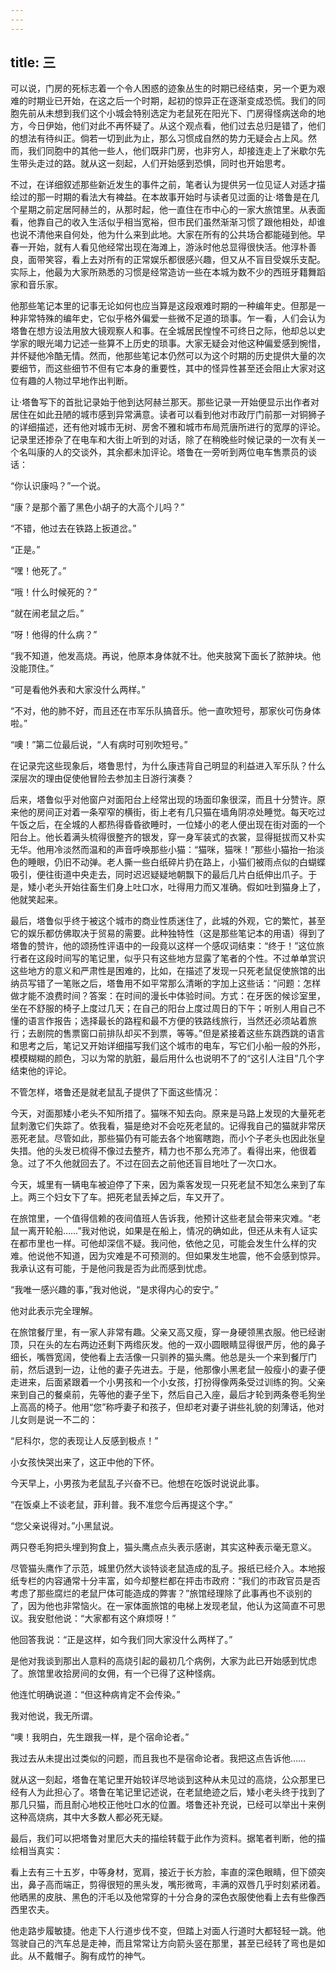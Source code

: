 ```yaml
---
---
---
```

title: 三
---



可以说，门房的死标志着一个令人困惑的迹象丛生的时期已经结束，另一个更为艰难的时期业已开始，在这之后一个时期，起初的惊异正在逐渐变成恐慌。我们的同胞先前从未想到我们这个小城会特别选定为老鼠死在阳光下、门房得怪病送命的地方，今日伊始，他们对此不再怀疑了。从这个观点看，他们过去总归是错了，他们的想法有待纠正。倘若一切到此为止，那么习惯成自然的势力无疑会占上风。然而，我们同胞中的其他一些人，他们既非门房，也非穷人，却接连走上了米歇尔先生带头走过的路。就从这一刻起，人们开始感到恐惧，同时也开始思考。

不过，在详细叙述那些新近发生的事件之前，笔者认为提供另一位见证人对适才描绘过的那一时期的看法大有裨益。在本故事开始时与读者见过面的让·塔鲁是在几个星期之前定居阿赫兰的，从那时起，他一直住在市中心的一家大旅馆里。从表面看，他靠自己的收入生活似乎相当宽裕，但市民们虽然渐渐习惯了跟他相处，却谁也说不清他来自何处，他为什么来到此地。大家在所有的公共场合都能碰到他。早春一开始，就有人看见他经常出现在海滩上，游泳时他总显得很快活。他淳朴善良，面带笑容，看上去对所有的正常娱乐都很感兴趣，但又从不盲目受娱乐支配。实际上，他最为大家所熟悉的习惯是经常造访一些在本城为数不少的西班牙籍舞蹈家和音乐家。

他那些笔记本里的记事无论如何也应当算是这段艰难时期的一种编年史。但那是一种非常特殊的编年史，它似乎格外偏爱一些微不足道的琐事。乍一看，人们会认为塔鲁在想方设法用放大镜观察人和事。在全城居民惶惶不可终日之际，他却总以史学家的眼光竭力记述一些算不上历史的琐事。大家无疑会对他这种偏爱感到惋惜，并怀疑他冷酷无情。然而，他那些笔记本仍然可以为这个时期的历史提供大量的次要细节，而这些细节不但有它本身的重要性，其中的怪异性甚至还会阻止大家对这位有趣的人物过早地作出判断。

让·塔鲁写下的首批记录始于他到达阿赫兰那天。那些记录一开始便显示出作者对居住在如此丑陋的城市感到异常满意。读者可以看到他对市政厅门前那一对铜狮子的详细描述，还有他对城市无树、房舍不雅和城市布局荒唐所进行的宽厚的评论。记录里还掺杂了在电车和大街上听到的对话，除了在稍晚些时候记录的一次有关一个名叫康的人的交谈外，其余都未加评论。塔鲁在一旁听到两位电车售票员的谈话：

“你认识康吗？”一个说。

“康？是那个蓄了黑色小胡子的大高个儿吗？”

“不错，他过去在铁路上扳道岔。”

“正是。”

“嘿！他死了。”

“哦！什么时候死的？”

“就在闹老鼠之后。”

“呀！他得的什么病？”

“我不知道，他发高烧。再说，他原本身体就不壮。他夹肢窝下面长了脓肿块。他没能顶住。”

“可是看他外表和大家没什么两样。”

“不对，他的肺不好，而且还在市军乐队搞音乐。他一直吹短号，那家伙可伤身体啦。”

“噢！”第二位最后说，“人有病时可别吹短号。”

在记录完这些现象后，塔鲁思忖，为什么康违背自己明显的利益进入军乐队？什么深层次的理由促使他冒险去参加主日游行演奏？

后来，塔鲁似乎对他窗户对面阳台上经常出现的场面印象很深，而且十分赞许。原来他的房间正对着一条窄窄的横街，街上老有几只猫在墙角阴凉处睡觉。每天吃过午饭之后，在全城的人都热得昏昏欲睡时，一位矮小的老人便出现在街对面的一个阳台上。他长着满头梳得很整齐的银发，穿一身军装式的衣裳，显得挺拔而又朴实无华。他用冷淡然而温和的声音呼唤那些小猫：“猫咪，猫咪！”那些小猫抬一抬淡色的睡眼，仍旧不动弹。老人撕一些白纸碎片扔在路上，小猫们被雨点似的白蝴蝶吸引，便往街道中央走去，同时迟迟疑疑地朝飘下的最后几片白纸伸出爪子。于是，矮小老头开始往畜生们身上吐口水，吐得用力而又准确。假如吐到猫身上了，他就笑起来。

最后，塔鲁似乎终于被这个城市的商业性质迷住了，此城的外观，它的繁忙，甚至它的娱乐都仿佛取决于贸易的需要。此种独特性（这是那些笔记本的用语）得到了塔鲁的赞许，他的颂扬性评语中的一段竟以这样一个感叹词结束：“终于！”这位旅行者在这段时间写的笔记里，似乎只有这些地方显露了笔者的个性。不过单单赏识这些地方的意义和严肃性是困难的，比如，在描述了发现一只死老鼠促使旅馆的出纳员写错了一笔账之后，塔鲁用不如平常那么清晰的字加上这些话：“问题：怎样做才能不浪费时间？答案：在时间的漫长中体验时间。方式：在牙医的候诊室里，坐在不舒服的椅子上度过几天；在自己的阳台上度过周日的下午；听别人用自己不懂的语言作报告；选择最长的路程和最不方便的铁路线旅行，当然还必须站着旅行；去剧院的售票窗口前排队却买不到票，等等。”但是紧接着这些东跳西跳的语言和思考之后，笔记又开始详细描写我们这个城市的电车，写它们小船一般的外形，模模糊糊的颜色，习以为常的肮脏，最后用什么也说明不了的“这引人注目”几个字结束他的评论。

不管怎样，塔鲁还是就老鼠乱子提供了下面这些情况：

今天，对面那矮小老头不知所措了。猫咪不知去向。原来是马路上发现的大量死老鼠刺激它们失踪了。依我看，猫是绝对不会吃死老鼠的。记得我自己的猫就非常厌恶死老鼠。尽管如此，那些猫仍有可能去各个地窖瞎跑，而小个子老头也因此张皇失措。他的头发已梳得不像过去整齐，精力也不那么充沛了。看得出来，他很着急。过了不久他就回去了。不过在回去之前他还盲目地吐了一次口水。

今天，城里有一辆电车被迫停了下来，因为乘客发现一只死老鼠不知怎么来到了车上。两三个妇女下了车。把死老鼠丢掉之后，车又开了。

在旅馆里，一个值得信赖的夜间值班人告诉我，他预计这些老鼠会带来灾难。“老鼠一离开轮船……”我对他说，如果是在船上，情况的确如此，但还从未有人证实在都市里也一样。可他却深信不疑。我问他，依他之见，可能会发生什么样的灾难。他说他不知道，因为灾难是不可预测的。但如果发生地震，他不会感到惊异。我承认这有可能，于是他问我是否为此而感到忧虑。

“我唯一感兴趣的事，”我对他说，“是求得内心的安宁。”

他对此表示完全理解。

在旅馆餐厅里，有一家人非常有趣。父亲又高又瘦，穿一身硬领黑衣服。他已经谢顶，只在头的左右两边还剩下两绺灰发。他的一双小圆眼睛显得很严厉，他的鼻子细长，嘴唇宽阔，使他看上去活像一只驯养的猫头鹰。他总是头一个来到餐厅门前，然后退到一边，让他的妻子先进去。于是，他那像小黑老鼠一般瘦小的妻子便走进来，后面紧跟着一个小男孩和一个小女孩，打扮得像两条受过训练的狗。父亲来到自己的餐桌前，先等他的妻子坐下，然后自己入座，最后才轮到两条卷毛狗坐上高高的椅子。他用“您”称呼妻子和孩子，但却老对妻子讲些礼貌的刻薄话，他对儿女则是说一不二的：

“尼科尔，您的表现让人反感到极点！”

小女孩快哭出来了，这正中他的下怀。

今天早上，小男孩为老鼠乱子兴奋不已。他想在吃饭时说说此事。

“在饭桌上不谈老鼠，菲利普。我不准您今后再提这个字。”

“您父亲说得对。”小黑鼠说。

两只卷毛狗把头埋到狗食上，猫头鹰点点头表示感谢，其实这种表示毫无意义。

尽管猫头鹰作了示范，城里仍然大谈特谈老鼠造成的乱子。报纸已经介入。本地报纸专栏的内容通常十分丰富，如今却整栏都在抨击市政府：“我们的市政官员是否考虑了那些腐烂的老鼠尸体可能造成的弊害？”旅馆经理除了此事再也不谈别的了，因为他也非常恼火。在一家体面旅馆的电梯上发现老鼠，他认为这简直不可思议。我安慰他说：“大家都有这个麻烦呀！”

他回答我说：“正是这样，如今我们同大家没什么两样了。”

是他对我谈到那出人意料的高烧引起的最初几个病例，大家为此已开始感到忧虑了。旅馆里收拾房间的女佣，有一个已得了这种怪病。

他连忙明确说道：“但这种病肯定不会传染。”

我对他说，我无所谓。

“噢！我明白，先生跟我一样，是个宿命论者。”

我过去从未提出过类似的问题，而且我也不是宿命论者。我把这点告诉他……

就从这一刻起，塔鲁在笔记里开始较详尽地谈到这种从未见过的高烧，公众那里已经有人为此担心了。塔鲁在笔记里记述说，在老鼠绝迹之后，矮小老头终于找到了那几只猫，而且耐心地校正他吐口水的位置。塔鲁还补充说，已经可以举出十来例这种高烧病，其中大多数人都必死无疑。

最后，我们可以把塔鲁对里厄大夫的描绘转载于此作为资料。据笔者判断，他的描绘相当真实：

看上去有三十五岁，中等身材，宽肩，接近于长方脸，率直的深色眼睛，但下颌突出，鼻子高而端正，剪得很短的黑头发，嘴形微弯，丰满的双唇几乎时刻紧闭着。他晒黑的皮肤、黑色的汗毛以及他常穿的十分合身的深色衣服使他看上去有些像西西里农夫。

他走路步履敏捷。他走下人行道步伐不变，但踏上对面人行道时大都轻轻一跳。他驾驶自己的汽车总是走神，而且常常让方向箭头竖在那里，甚至已经转了弯也是如此。从不戴帽子。胸有成竹的神气。
